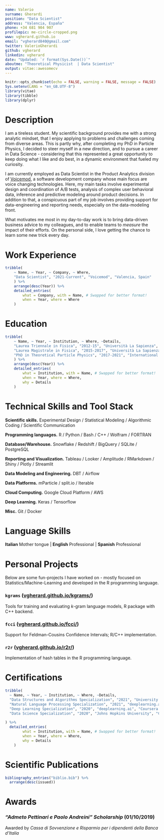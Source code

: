```yaml
---
name: Valerio
surname: Gherardi
position: "Data Scientist"
address: "Valencia, España"
phone: +34 681 904 907
profilepic: me-circle-cropped.png
www: vgherard.github.io
email: "vgherard840@gmail.com"
twitter: ValerioGherardi
github: vgherard
linkedin: vgherard
date: "Updated: `r format(Sys.Date())`"
aboutme: "Theoretical Physicist  | Data Scientist"
output: vitae::awesomecv
---
```


```r
knitr::opts_chunk$set(echo = FALSE, warning = FALSE, message = FALSE)
Sys.setenv(LANG = "en_GB.UTF-8")
library(vitae)
library(tibble)
library(dplyr)
```

# Description

I am a tireless student. My scientific background provides me with a strong 
analytic mindset, that I enjoy applying to problems and challenges coming 
from diverse areas. This is partly why, after completing my PhD in Particle 
Physics, I decided to steer myself in a new direction, 
and to pursue a career in Data Science - considering that this represented a 
great opportunity to keep doing what I like and do best, in a dynamic 
environment that fueled my curiosity.

I am currently employed as Data Scientist in the Product Analytics division of 
[Voicemod](https://www.voicemod.net/), a software development company whose main 
focus are voice changing technologies. Here, my main tasks involve experimental 
design and coordination of A/B tests, analysis of complex user behavioral data, 
inference and predictive modeling around product decisions. In addition to 
that, a conspicuous part of my job involves providing support for 
data-engineering and reporting needs, especially on the data-modeling front.

What motivates me most in my day-to-day work is to bring data-driven business 
advice to my colleagues, and to enable teams to *measure* the impact of 
their efforts. On the personal side, I love getting the chance to learn some new 
trick every day.

# Work Experience
```r
tribble(
	~ Name, ~ Year, ~ Company, ~ Where,
	"Data Scientist", "2021-Current", "Voicemod", "Valencia, Spain"
	) %>%
	arrange(desc(Year)) %>%
	detailed_entries(
		what = Company, with = Name, # Swapped for better format!
		when = Year, where = Where
	)
```


# Education

```r
tribble(
	~ Name, ~ Year, ~ Institution, ~ Where, ~Details,
	"Laurea Triennale in Fisica", "2012-15", "Università La Sapienza", "Rome, Italy", "Final Grade: 110/110 cum laude",
	"Laurea Magistrale in Fisica", "2015-2017", "Università La Sapienza", "Rome, Italy", "Final Grade: 110/110 cum laude",
	"PhD in Theoretical Particle Physics", "2017-2021", "International School for Advanced Studies (SISSA)", "Trieste, Italy", "Awarded with honourable mention."
	) %>%
	arrange(desc(Year)) %>%
	detailed_entries(
		what = Institution, with = Name, # Swapped for better format!
		when = Year, where = Where, 
		why = Details
	)
```

# Technical Skills and Tool Stack

**Scientific skills.** Experimental Design / Statistical Modeling / Algorithmic Coding / Scientific Communication

**Programming languages.** R / Python / Bash / C++ / Wolfram / FORTRAN

**Database/Warehouse.** Snowflake / Redshift / BigQuery / SQLite / PostgreSQL

**Reporting and Visualization.** Tableau / Looker / Amplitude / RMarkdown / Shiny / Plotly / Streamlit

**Data Modeling and Engineering.** DBT / Airflow

**Data Platforms.** mParticle / split.io / Iterable

**Cloud Computing.** Google Cloud Platform / AWS

**Deep Learning.** Keras / Tensorflow

**Misc.** Git / Docker

# Language Skills

**Italian** Mother tongue | **English** Professional | **Spanish** Professional

# Personal Projects

Below are some fun-projects I have worked on - mostly focused on 
Statistics/Machine-Learning and developed in the R programming language.

### `kgrams` ([vgherard.github.io/kgrams/](https://vgherard.github.io/kgrams/)) {-}
Tools for training and evaluating $k$-gram language models, R package with C++ backend.

### `fcci` ([vgherard.github.io/fcci/](https://vgherard.github.io/fcci/)) {-}
Support for Feldman-Cousins Confidence Intervals; R/C++ implementation.

### `r2r` ([vgherard.github.io/r2r/](https://vgherard.github.io/r2r/)) {-}
Implementation of hash tables in the R programming language.

# Certifications

```r
tribble(
  ~ Name, ~ Year, ~ Institution, ~ Where, ~Details,
  "Data Structures and Algorithms Specialization", "2021", "University of California San Diego", "Coursera.org", "Course description and certificate: https://coursera.org/share/4fe6c2e914585cb813c93488d20d8f52",
  "Natural Language Processing Specialization", "2021", "deeplearning.ai", "Coursera.org", "Course description and certificate: https://coursera.org/share/903e270df65d75737d6c884743509e84",
  "Deep Learning Specialization", "2020", "deeplearning.ai", "Coursera.org", "Course description and certificate: https://coursera.org/share/1a79776ec145f7d140c93b95281f5250",
  "Data Science Specialization", "2020", "Johns Hopkins University", "Coursera.org", "Course description and certificate: https://coursera.org/share/3d64e7b0e1038f16fdb2103a71878e53"
  
) %>% 
  detailed_entries(
		what = Institution, with = Name, # Swapped for better format!
		when = Year, where = Where, 
		why = Details
	)
```

# Scientific Publications

```r
bibliography_entries("biblio.bib") %>%
  arrange(desc(issued))
```

# Awards

### *"Admeto Pettinari e Paolo Andreini" Scholarship* (01/10/2019){-}
Awarded by *Cassa di Sovvenzione e Risparmio per i dipendenti della Banca d'Italia* 
